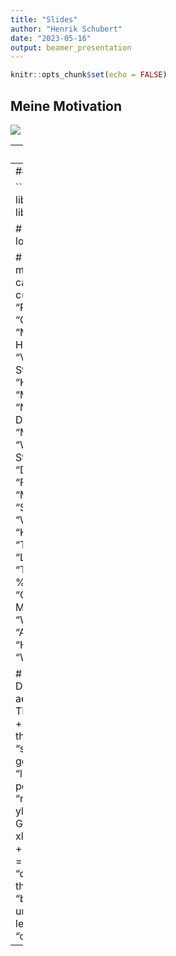 ```yaml
---
title: "Slides"
author: "Henrik Schubert"
date: "2023-05-16"
output: beamer_presentation
---
```


```r
knitr::opts_chunk$set(echo = FALSE)
```


## Meine Motivation
![](Images\myrskyla09.jpg)


---
## Daten

![](Images\obama_certificate.jpg)

--
## Ergebnisse

```r
# Load the packages
library(tidyverse)
library(HMDHFDplus)


# Load the data
load("Data/analysis.Rda")


# Create division
df <- mutate(df, Division = 
                             case_when(
                             State %in% c("New Jersey", "New York", "Pennsylvania", "Connecticut", "Maine", "Massachusetts", "New Hampshire", "Rhode Island", "Vermont") ~ "Northeast",
                             State %in% c("Iowa", "Kansas", "Minnesota", "Missouri", "Nebraska", "North Dakota", "South Dakota", "Indiana", "Illinois", "Michigan", "Ohio", "Wisconsin") ~ "Midwest", 
                             State %in% c("Delaware", "District of Columbia", "Florida", "Georgia", "Maryland", "North Carolina", "South Carolina", "Virginia", "West Virginia", "Alabama", "Kentucky", "Mississippi", "Tennessee", "Arkansas", "Louisiana", "Oklahoma", "Texas") ~ "South",
                             State %in% c("Arizona", "Colorado", "Idaho", "New Mexico", "Montana", "Utah", "Wyoming", "Nevada", "Alaska", "California", "Hawaii", "Oregon", "Washington") ~ "West"))

# Plot
ggplot(subset(df, Division == "Midwest"), aes(lag_HLI_female, TFR_female, colour = Year)) +
  geom_point(alpha = 0.5) +
  theme_bw(base_family = "serif", base_size = 15) +
  geom_smooth(method = "lm", se = F, formula = "y ~ poly(x, 2)", size = 2, colour = "navyblue") +
  ylab("Allgemeine Geburtenziffe") + xlab("Entwicklungsindikator") +
  scale_colour_gradient(low = "navyblue", high = "darkred", name = "Jahr") +
  theme(legend.position = "bottom",
        legend.key.width = unit(2, "cm"),
        legend.key.height = unit(0.2, "cm"))
```

---


